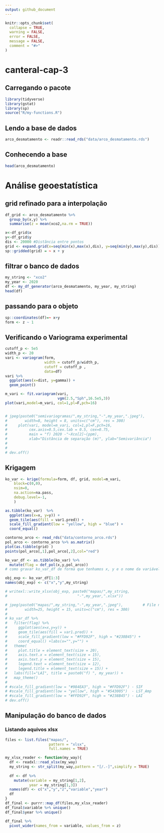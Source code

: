 ```yaml
---
output: github_document
---
```


<!-- README.md is generated from README.Rmd. Please edit that file -->

```r
knitr::opts_chunk$set(
  collapse = TRUE,
  warning = FALSE,
  error = FALSE,
  message = FALSE,
  comment = "#>"
)
```

# canteral-cap-3

## Carregando o pacote
```r
library(tidyverse)
library(gstat)
library(sp)
source("R/my-functions.R")
```

## Lendo a base de dados
```r
arco_desmatamento <- readr::read_rds("data/arco_desmatamento.rds")
```

## Conhecendo a base
```r
head(arco_desmatamento)
```

# Análise geoestatística

## grid refinado para a interpolação

```r
df_grid <- arco_desmatamento %>% 
  group_by(x,y) %>% 
  summarise(z = mean(xco2,na.rm = TRUE))

x<-df_grid$x
y<-df_grid$y
dis <- 20000 #Distância entre pontos
grid <- expand.grid(x=seq(min(x),max(x),dis), y=seq(min(y),max(y),dis))
sp::gridded(grid) = ~ x + y
```


## filtrar o banco de dados
```r
my_string <- "xco2"
my_year <- 2020
df <- my_df_generator(arco_desmatamento, my_year, my_string)
head(df)
```
## passando para o objeto
```r
sp::coordinates(df)=~ x+y  
form <- z ~ 1 
```

## Verificando o Variograma experimental

```r
cutoff_p <- 5e5
width_p <- 20
vari <- variogram(form, 
                  width = cutoff_p/width_p,
                  cutoff = cutoff_p ,
                  data=df)
vari %>%  
  ggplot(aes(x=dist, y=gamma)) +
  geom_point()
```
```r
m_vari <- fit.variogram(vari,
                        vgm(2.5,"Sph",16.5e5,3))
plot(vari,model=m_vari, col=1,pl=F,pch=16)


# jpeg(paste0("semivariogramas/",my_string,"-",my_year,".jpeg"),         # File name
#        width=8, height = 8, units=c("cm"), res = 300)
#     plot(vari, model=m_vari, col=1,pl=F,pch=16,
#          cex.axis=0.5,cex.lab = 0.5, cex=0.75,
#          main = "f) 2020 -"~Xco[2]~(ppm),
#          xlab="Distância de separação (m)", ylab="Semivariância")
#     
# 
# dev.off() 
```


## Krigagem
```r
ko_var <- krige(formula=form, df, grid, model=m_vari, 
    block=c(0,0),
    nsim=0,
    na.action=na.pass,
    debug.level=-1,  
    )
```

```r
as.tibble(ko_var)  %>%  
  ggplot(aes(x=x, y=y)) + 
  geom_tile(aes(fill = var1.pred)) +
  scale_fill_gradient(low = "yellow", high = "blue") + 
  coord_equal()
```

```r
contorno_arco <- read_rds("data/contorno_arco.rds")
pol_arco <- contorno_arco %>% as.matrix()
plot(as.tibble(grid) )
points(pol_arco[,1],pol_arco[,2],col="red")
```

```r
ko_var_df <- as.tibble(ko_var) %>% 
  mutate(flag = def_pol(x,y,pol_arco))
# como gravar ko_var_df de forma que tenhamos x, y e o nome da variável que está em "my_string)

obj_exp <- ko_var_df[1:3]
names(obj_exp) <- c("x","y",my_string)

# writexl::write_xlsx(obj_exp, paste0("mapas/",my_string,
#                                "-",my_year,".xlsx"))
```


```r
# jpeg(paste0("mapas/",my_string,"-",my_year,".jpeg"),         # File name
#        width=25, height = 15, units=c("cm"), res = 300)
# 
# ko_var_df %>% 
#   filter(flag) %>% 
#     ggplot(aes(x=x,y=y)) +
#     geom_tile(aes(fill = var1.pred)) +
#     scale_fill_gradient(low = "#FFD92F", high = "#238B45") +
#     coord_equal() +labs(x="",y="") +
#   theme(
#     plot.title = element_text(size = 20),
#     axis.text.x = element_text(size = 15),
#     axis.text.y = element_text(size = 15),
#     legend.text = element_text(size = 12),
#     legend.title = element_text(size = 15)) +
#   labs(fill="LAI", title = paste0("f) ", my_year)) + 
#   map_theme()
# 
# #scale_fill_gradient(low = "#984EA3", high = "#FFD92F") - SIF
# #scale_fill_gradient(low = "yellow", high = "#543005")  - LST_Amp
# #scale_fill_gradient(low = "#FFD92F", high = "#238B45") - LAI
# dev.off()
```

## Manipulação do banco de dados

### Listando aquivos xlsx

```r
files <- list.files("mapas/", 
                    pattern = "xlsx",
                    full.names = TRUE)
```


```r
my_xlsx_reader <- function(my_way){
  df <- readxl::read_xlsx(my_way)
  my_string <- str_split(my_way,pattern = "[/.-]",simplify = TRUE)
  
  df <- df %>% 
    mutate(variable = my_string[1,2],
           year = my_string[1,3])
  names(df) <- c("x","y","z","variable","year")
  df
}
df_final <- purrr::map_df(files,my_xlsx_reader)
df_final$variable %>% unique()
df_final$year %>% unique()

df_final %>% 
  pivot_wider(names_from = variable, values_from = z)
```




